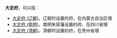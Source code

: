 '''大定府'''，可以指：
*[[大定府_(辽朝)|大定府 (辽朝)]]，辽朝时设置的府，在内蒙古自治区境
*[[大定府_(南明)|大定府 (南明)]]，南明朱容藩设置的府，在四川省境
*[[大定府_(清朝)|大定府 (清朝)]]，清朝时设置的府，在贵州省境

{{Disambig|D|Cat=中国府名消歧义}}